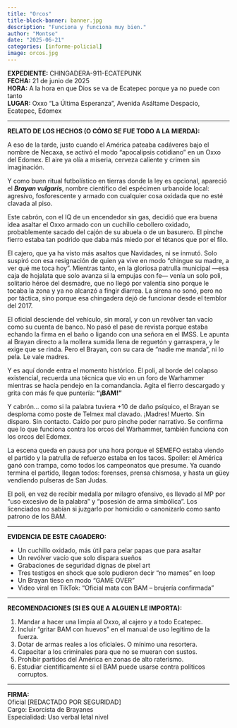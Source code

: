 ```yaml
---
title: "Orcos"
title-block-banner: banner.jpg
description: "Funciona y funciona muy bien."
author: "Montse"
date: "2025-06-21"
categories: [informe-policial]
image: orcos.jpg
---
```


**EXPEDIENTE:** CHINGADERA-911-ECATEPUNK  
**FECHA:** 21 de junio de 2025  
**HORA:** A la hora en que Dios se va de Ecatepec porque ya no puede con tanto  
**LUGAR:** Oxxo “La Última Esperanza”, Avenida Asáltame Despacio, Ecatepec, Edomex  

---

**RELATO DE LOS HECHOS (O CÓMO SE FUE TODO A LA MIERDA):**

A eso de la tarde, justo cuando el América pateaba cadáveres bajo el nombre de Necaxa, se activó el modo "apocalipsis cotidiano" en un Oxxo del Edomex. El aire ya olía a miseria, cerveza caliente y crimen sin imaginación.

Y como buen ritual futbolístico en tierras donde la ley es opcional, apareció el ***Brayan vulgaris***, nombre científico del espécimen urbanoide local: agresivo, fosforescente y armado con cualquier cosa oxidada que no esté clavada al piso.

Este cabrón, con el IQ de un encendedor sin gas, decidió que era buena idea asaltar el Oxxo armado con un cuchillo cebollero oxidado, probablemente sacado del cajón de su abuela o de un basurero. El pinche fierro estaba tan podrido que daba más miedo por el tétanos que por el filo.

El cajero, que ya ha visto más asaltos que Navidades, ni se inmutó. Solo suspiró con esa resignación de quien ya vive en modo “chingue su madre, a ver qué me toca hoy”. Mientras tanto, en la gloriosa patrulla municipal —esa caja de hojalata que solo avanza si la empujas con fe— venía un solo poli, solitario héroe del desmadre, que no llegó por valentía sino porque le tocaba la zona y ya no alcanzó a fingir diarrea. La sirena no sonó, pero no por táctica, sino porque esa chingadera dejó de funcionar desde el temblor del 2017.

El oficial desciende del vehículo, sin moral, y con un revólver tan vacío como su cuenta de banco. No pasó el pase de revista porque estaba echando la firma en el baño o ligando con una señora en el IMSS. Le apunta al Brayan directo a la mollera sumida llena de reguetón y garraspera, y le exige que se rinda. Pero el Brayan, con su cara de “nadie me manda”, ni lo pela. Le vale madres.

Y es aquí donde entra el momento histórico. El poli, al borde del colapso existencial, recuerda una técnica que vio en un foro de Warhammer mientras se hacía pendejo en la comandancia. Agita el fierro descargado y grita con más fe que puntería: **“¡BAM!”**

Y cabrón… como si la palabra tuviera +10 de daño psíquico, el Brayan se desploma como poste de Telmex mal clavado. ¡Madres! Muerto. Sin disparo. Sin contacto. Caído por puro pinche poder narrativo. Se confirma que lo que funciona contra los orcos del Warhammer, también funciona con los orcos del Edomex.

La escena queda en pausa por una hora porque el SEMEFO estaba viendo el partido y la patrulla de refuerzo estaba en los tacos. Spoiler: el América ganó con trampa, como todos los campeonatos que presume. Ya cuando termina el partido, llegan todos: forenses, prensa chismosa, y hasta un güey vendiendo pulseras de San Judas.

El poli, en vez de recibir medalla por milagro ofensivo, es llevado al MP por "uso excesivo de la palabra" y "posesión de arma simbólica". Los licenciados no sabían si juzgarlo por homicidio o canonizarlo como santo patrono de los BAM.

---

**EVIDENCIA DE ESTE CAGADERO:**

* Un cuchillo oxidado, más útil para pelar papas que para asaltar
* Un revólver vacío que solo dispara sueños
* Grabaciones de seguridad dignas de pixel art
* Tres testigos en shock que solo pudieron decir “no mames” en loop
* Un Brayan tieso en modo “GAME OVER”
* Video viral en TikTok: “Oficial mata con BAM – brujería confirmada”

---

**RECOMENDACIONES (SI ES QUE A ALGUIEN LE IMPORTA):**

1. Mandar a hacer una limpia al Oxxo, al cajero y a todo Ecatepec.
2. Incluir “gritar BAM con huevos” en el manual de uso legítimo de la fuerza.
3. Dotar de armas reales a los oficiales. O mínimo una resortera.
4. Capacitar a los criminales para que no se mueran con sustos.
5. Prohibir partidos del América en zonas de alto raterismo.
6. Estudiar científicamente si el BAM puede usarse contra políticos corruptos.

---

**FIRMA:**  
Oficial \[REDACTADO POR SEGURIDAD]  
Cargo: Exorcista de Brayanes  
Especialidad: Uso verbal letal nivel   
